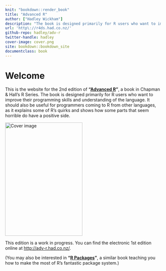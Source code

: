 ```yaml
---
knit: "bookdown::render_book"
title: "Advanced R"
author: ["Hadley Wickham"]
description: "The book is designed primarily for R users who want to improve their programming skills and understanding of the language.  It should also be useful for programmers coming to R from other languages, as it explains some of R's quirks and shows how some parts that seem horrible do have a positive side."
url: 'http\://r4ds.had.co.nz/'
github-repo: hadley/adv-r
twitter-handle: hadley
cover-image: cover.png
site: bookdown::bookdown_site
documentclass: book
---
```


# Welcome {-}

This is the website for the 2nd edition of __"[Advanced R](http://amzn.com/1466586966?tag=devtools-20)"__, a book in Chapman & Hall's R Series. The book is designed primarily for R users who want to improve their programming skills and understanding of the language.  It should also be useful for programmers coming to R from other languages, as it explains some of R's quirks and shows how some parts that seem horrible do have a positive side.

<img src="cover.png" width="250" height="366" alt="Cover image" />

This edition is a work in progress. You can find the electronic 1st edition online at <http://adv-r.had.co.nz/>.

(You may also be interested in __"[R Packages](http://r-pkgs.had.co.nz/)"__, a similar book teaching you how to make the most of R's fantastic package system.)
